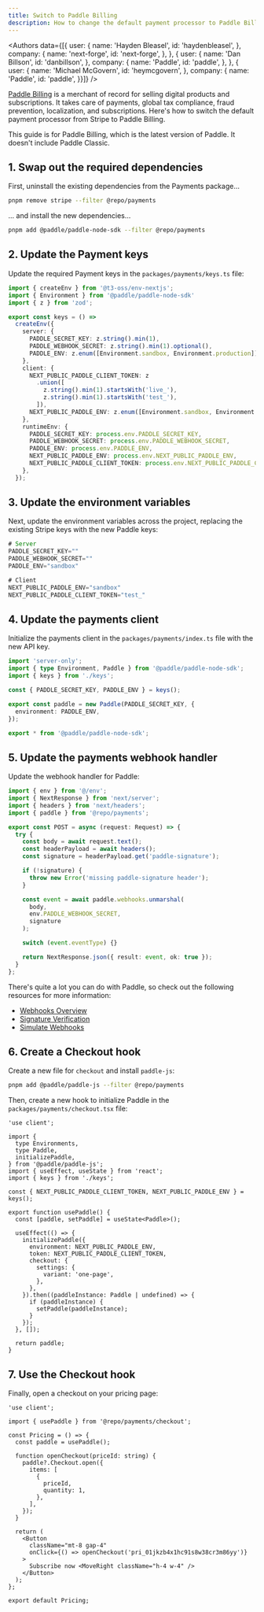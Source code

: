 ```yaml
---
title: Switch to Paddle Billing
description: How to change the default payment processor to Paddle Billing.
---
```


<Authors data={[{
  user: {
    name: 'Hayden Bleasel',
    id: 'haydenbleasel',
  },
  company: {
    name: 'next-forge',
    id: 'next-forge',
  },
}, {
  user: {
    name: 'Dan Billson',
    id: 'danbillson',
  },
  company: {
    name: 'Paddle',
    id: 'paddle',
  },
}, {
  user: {
    name: 'Michael McGovern',
    id: 'heymcgovern',
  },
  company: {
    name: 'Paddle',
    id: 'paddle',
  }}]} />

[Paddle Billing](https://www.paddle.com/) is a merchant of record for selling digital products and subscriptions. It takes care of payments, global tax compliance, fraud prevention, localization, and subscriptions. Here's how to switch the default payment processor from Stripe to Paddle Billing.

<Note>
  This guide is for Paddle Billing, which is the latest version of Paddle. It doesn't include Paddle Classic.
</Note>


## 1. Swap out the required dependencies

First, uninstall the existing dependencies from the Payments package...

```sh title="Terminal"
pnpm remove stripe --filter @repo/payments
```

... and install the new dependencies...

```sh title="Terminal"
pnpm add @paddle/paddle-node-sdk --filter @repo/payments
```

## 2. Update the Payment keys

Update the required Payment keys in the `packages/payments/keys.ts` file:

```ts title="packages/payments/keys.ts"
import { createEnv } from '@t3-oss/env-nextjs';
import { Environment } from '@paddle/paddle-node-sdk'
import { z } from 'zod';

export const keys = () =>
  createEnv({
    server: {
      PADDLE_SECRET_KEY: z.string().min(1),
      PADDLE_WEBHOOK_SECRET: z.string().min(1).optional(),
      PADDLE_ENV: z.enum([Environment.sandbox, Environment.production]).optional(),
    },
    client: {
      NEXT_PUBLIC_PADDLE_CLIENT_TOKEN: z
        .union([
          z.string().min(1).startsWith('live_'),
          z.string().min(1).startsWith('test_'),
        ]),
      NEXT_PUBLIC_PADDLE_ENV: z.enum([Environment.sandbox, Environment.production]).optional(),
    },
    runtimeEnv: {
      PADDLE_SECRET_KEY: process.env.PADDLE_SECRET_KEY,
      PADDLE_WEBHOOK_SECRET: process.env.PADDLE_WEBHOOK_SECRET,
      PADDLE_ENV: process.env.PADDLE_ENV,
      NEXT_PUBLIC_PADDLE_ENV: process.env.NEXT_PUBLIC_PADDLE_ENV,
      NEXT_PUBLIC_PADDLE_CLIENT_TOKEN: process.env.NEXT_PUBLIC_PADDLE_CLIENT_TOKEN,
    },
  });

```

## 3. Update the environment variables

Next, update the environment variables across the project, replacing the existing Stripe keys with the new Paddle keys:

```js title="apps/app/.env"
# Server
PADDLE_SECRET_KEY=""
PADDLE_WEBHOOK_SECRET=""
PADDLE_ENV="sandbox"

# Client
NEXT_PUBLIC_PADDLE_ENV="sandbox"
NEXT_PUBLIC_PADDLE_CLIENT_TOKEN="test_"
```

## 4. Update the payments client

Initialize the payments client in the `packages/payments/index.ts` file with the new API key.

```ts title="packages/payments/index.ts"
import 'server-only';
import { type Environment, Paddle } from '@paddle/paddle-node-sdk';
import { keys } from './keys';

const { PADDLE_SECRET_KEY, PADDLE_ENV } = keys();

export const paddle = new Paddle(PADDLE_SECRET_KEY, {
  environment: PADDLE_ENV,
});

export * from '@paddle/paddle-node-sdk';
```

## 5. Update the payments webhook handler

Update the webhook handler for Paddle:

```ts title="apps/api/app/webhooks/payments/route.ts"
import { env } from '@/env';
import { NextResponse } from 'next/server';
import { headers } from 'next/headers';
import { paddle } from '@repo/payments';

export const POST = async (request: Request) => {
  try {
    const body = await request.text();
    const headerPayload = await headers();
    const signature = headerPayload.get('paddle-signature');

    if (!signature) {
      throw new Error('missing paddle-signature header');
    }

    const event = await paddle.webhooks.unmarshal(
      body,
      env.PADDLE_WEBHOOK_SECRET,
      signature
    );

    switch (event.eventType) {}

    return NextResponse.json({ result: event, ok: true });
  }
};
```

There's quite a lot you can do with Paddle, so check out the following resources for more information:

- [Webhooks Overview](https://developer.paddle.com/webhooks/respond-to-webhooks)
- [Signature Verification](https://developer.paddle.com/webhooks/signature-verification)
- [Simulate Webhooks](https://developer.paddle.com/webhooks/test-webhooks)

## 6. Create a Checkout hook

Create a new file for `checkout` and install `paddle-js`:

```sh title="Terminal"
pnpm add @paddle/paddle-js --filter @repo/payments
```

Then, create a new hook to initialize Paddle in the `packages/payments/checkout.tsx` file:

```tsx title="packages/payments/checkout.tsx"
'use client';

import {
  type Environments,
  type Paddle,
  initializePaddle,
} from '@paddle/paddle-js';
import { useEffect, useState } from 'react';
import { keys } from './keys';

const { NEXT_PUBLIC_PADDLE_CLIENT_TOKEN, NEXT_PUBLIC_PADDLE_ENV } = keys();

export function usePaddle() {
  const [paddle, setPaddle] = useState<Paddle>();

  useEffect(() => {
    initializePaddle({
      environment: NEXT_PUBLIC_PADDLE_ENV,
      token: NEXT_PUBLIC_PADDLE_CLIENT_TOKEN,
      checkout: {
        settings: {
          variant: 'one-page',
        },
      },
    }).then((paddleInstance: Paddle | undefined) => {
      if (paddleInstance) {
        setPaddle(paddleInstance);
      }
    });
  }, []);

  return paddle;
}
```

## 7. Use the Checkout hook

Finally, open a checkout on your pricing page:

```tsx title="apps/web/app/pricing/page.tsx"
'use client';

import { usePaddle } from '@repo/payments/checkout';

const Pricing = () => {
  const paddle = usePaddle();

  function openCheckout(priceId: string) {
    paddle?.Checkout.open({
      items: [
        {
          priceId,
          quantity: 1,
        },
      ],
    });
  }

  return (
    <Button
      className="mt-8 gap-4"
      onClick={() => openCheckout('pri_01jkzb4x1hc91s8w38cr3m86yy')}
    >
      Subscribe now <MoveRight className="h-4 w-4" />
    </Button>
  );
};

export default Pricing;
```
